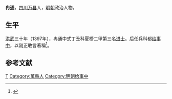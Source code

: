 '''冉通'''，[[四川|四川]][[万县|万县]]人，[[明朝|明朝]]政治人物。

== 生平 ==
[[洪武|洪武]]三十年（1397年），冉通中式丁丑科夏榜二甲第三名[[进士|进士]]。后任兵科都[[给事中|给事中]]，以刚正敢言著稱<ref>{{cite book | language = zh-hans | author = 潘荣胜 | coauthors =| title = 《明清进士录》 | url =| date = 2006年 | location =| publisher = [[中华书局|中华书局]] | id =| isbn = 9787101043501 | pages = 13页 }}</ref>。

== 参考文献 ==
{{reflist}}

{{洪武三十年丁丑科殿試金榜}}

{{Authority control}}
{{DEFAULTSORT:Ran冉}}
[[Category:冉姓|T]]
[[Category:萬縣人|Category:萬縣人]]
[[Category:明朝给事中|Category:明朝给事中]]

{{明朝人物小作品}}